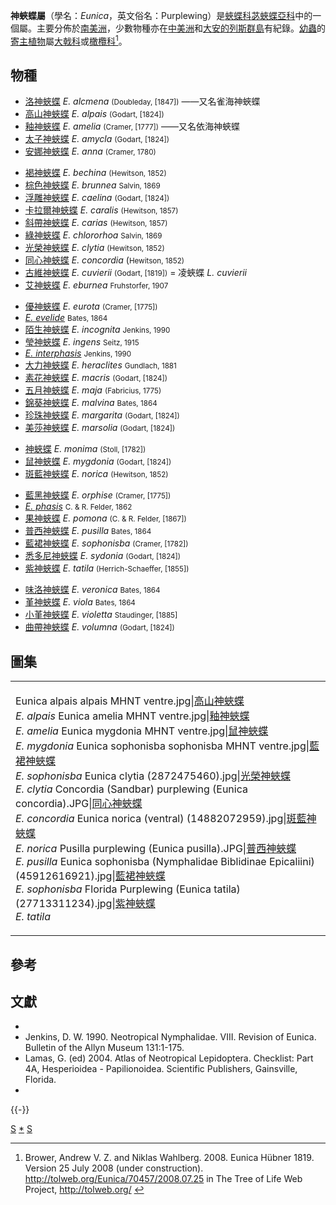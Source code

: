 {{NoteTA|G1=Butterfly}}
{{Automatic taxobox
| taxon = Eunica
| authority = Hübner, 1819
| image = Eunica norica (dorsal) (15068776655).jpg
| image_width = 300px
| image_caption = [[斑藍神蛺蝶|斑藍神蛺蝶]]<br>''E. norica''
| type_species = [[神蛺蝶|神蛺蝶]]<br />''Eunica monima'' 
| type_species_authority = Stoll, [1782]
| subdivision_ranks = 物種
| subdivision = 共40種，詳見正文。
| synonyms = 
* ''Evonyme'' <small>Hübner, 1819</small>
* ''Eunice'' <small>Geyer, 1832</small>
* ''Callianira'' <small>Doubleday, 1847</small>
* ''Faunia'' <small>Poey, 1847</small>
* ''Amycla'' <small>Doubleday, 1849</small>
* 凌蛺蝶屬 ''Libythina'' <small>C. Felder, 1861</small>
}}

'''神蛺蝶屬'''（學名：''Eunica''，英文俗名：Purplewing）是[[蛺蝶科|蛺蝶科]][[苾蛺蝶亞科|苾蛺蝶亞科]]中的一個屬。主要分佈於[[南美洲|南美洲]]，少數物種亦在[[中美洲|中美洲]]和[[大安的列斯群島|大安的列斯群島]]有紀錄。[[幼蟲|幼蟲]]的[[寄主植物|寄主植物]]屬[[大戟科|大戟科]]或[[橄欖科|橄欖科]]<ref>Brower, Andrew V. Z. and Niklas Wahlberg. 2008. Eunica Hübner 1819. Version 25 July 2008 (under construction). http://tolweb.org/Eunica/70457/2008.07.25 {{Wayback|url=http://tolweb.org/Eunica/70457/2008.07.25 |date=20191129221133 }} in The Tree of Life Web Project, http://tolweb.org/ {{Wayback|url=http://tolweb.org/ |date=20110515100516 }}</ref>。

== 物種 ==
* [[洛神蛺蝶|洛神蛺蝶]] ''E. alcmena'' <small>(Doubleday, [1847])</small> ——又名雀海神蛺蝶
* [[高山神蛺蝶|高山神蛺蝶]] ''E. alpais'' <small>(Godart, [1824])</small>
* [[釉神蛺蝶|釉神蛺蝶]] ''E. amelia'' <small>(Cramer, [1777])</small>  ——又名依海神蛺蝶
* [[太子神蛺蝶|太子神蛺蝶]] ''E. amycla'' <small>(Godart, [1824])</small>
* [[安娜神蛺蝶|安娜神蛺蝶]] ''E. anna'' <small>(Cramer, 1780)</small>
<!--* [[智利神蛺蝶|智利神蛺蝶]] ''E. araucana'' <small>C. & R. Felder, 1862</small> -->
* [[褐神蛺蝶|褐神蛺蝶]] ''E. bechina'' <small>(Hewitson, 1852)</small>
* [[棕色神蛺蝶|棕色神蛺蝶]] ''E. brunnea'' <small>Salvin, 1869</small>
* [[浮雕神蛺蝶|浮雕神蛺蝶]] ''E. caelina'' <small>(Godart, [1824])</small>
* [[卡拉爾神蛺蝶|卡拉爾神蛺蝶]] ''E. caralis'' <small>(Hewitson, 1857)</small>
* [[斜帶神蛺蝶|斜帶神蛺蝶]] ''E. carias'' <small>(Hewitson, 1857)</small>
* [[綠神蛺蝶|綠神蛺蝶]] ''E. chlororhoa'' <small>Salvin, 1869</small>
* [[光榮神蛺蝶|光榮神蛺蝶]] ''E. clytia'' <small>(Hewitson, 1852)</small> 
* [[同心神蛺蝶|同心神蛺蝶]] ''E. concordia'' (<small>Hewitson, 1852)</small>
* [[古維神蛺蝶|古維神蛺蝶]] ''E. cuvierii'' <small>(Godart, [1819])</small> = 凌蛺蝶 ''L. cuvierii''
* [[艾神蛺蝶|艾神蛺蝶]] ''E. eburnea'' <small>Fruhstorfer, 1907</small>
<!--* [[華美神蛺蝶|華美神蛺蝶]] ''E. elegans'' <small>Salvin, 1869</small>-->
* [[優神蛺蝶|優神蛺蝶]] ''E. eurota'' <small>(Cramer, [1775])</small>
* ''[[E._evelide|E. evelide]]'' <small>Bates, 1864</small>
* [[陌生神蛺蝶|陌生神蛺蝶]] ''E. incognita'' <small>Jenkins, 1990</small>
* [[瑩神蛺蝶|瑩神蛺蝶]] ''E. ingens'' <small>Seitz, 1915</small>
* ''[[E._interphasis|E. interphasis]]'' <small>Jenkins, 1990</small>
* [[大力神蛺蝶|大力神蛺蝶]] ''E. heraclites'' <small>Gundlach, 1881</small>
* [[素花神蛺蝶|素花神蛺蝶]] ''E. macris'' <small>(Godart, [1824])</small>
* [[五月神蛺蝶|五月神蛺蝶]] ''E. maja'' <small>(Fabricius, 1775)</small>
* [[錦葵神蛺蝶|錦葵神蛺蝶]] ''E. malvina'' <small>Bates, 1864</small>
* [[珍珠神蛺蝶|珍珠神蛺蝶]] ''E. margarita'' <small>(Godart, [1824])</small>
* [[美莎神蛺蝶|美莎神蛺蝶]] ''E. marsolia'' <small>(Godart, [1824])</small>
<!--* [[奇異神蛺蝶|奇異神蛺蝶]] ''E. mira'' <small>Godman & Salvin, 1877</small> -->
* [[神蛺蝶|神蛺蝶]] ''E. monima'' <small>(Stoll, [1782])</small>
* [[鼠神蛺蝶|鼠神蛺蝶]] ''E. mygdonia'' <small>(Godart, [1824])</small>
* [[斑藍神蛺蝶|斑藍神蛺蝶]] ''E. norica'' <small>(Hewitson, 1852)</small>
<!--* [[奧林匹亞神蛺蝶|奧林匹亞神蛺蝶]] ''E. olympias'' <small>C. & R. Felder, 1862</small> -->
* [[藍黑神蛺蝶|藍黑神蛺蝶]] ''E. orphise'' <small>(Cramer, [1775])</small>
* ''[[E._phasis|E. phasis]]'' <small>C. & R. Felder, 1862</small>
* [[果神蛺蝶|果神蛺蝶]] ''E. pomona'' <small>(C. & R. Felder, [1867])</small>
* [[普西神蛺蝶|普西神蛺蝶]] ''E. pusilla'' <small>Bates, 1864</small>
* [[藍裙神蛺蝶|藍裙神蛺蝶]] ''E. sophonisba'' <small>(Cramer, [1782])</small>
* [[悉多尼神蛺蝶|悉多尼神蛺蝶]] ''E. sydonia'' <small>(Godart, [1824])</small>
* [[紫神蛺蝶|紫神蛺蝶]] ''E. tatila'' <small>(Herrich-Schaeffer, [1855])</small>
<!--* [[愛神蛺蝶|愛神蛺蝶]] ''E. venusia'' <small>(C. & R. Felder, 1867)</small> -->
* [[味洛神蛺蝶|味洛神蛺蝶]] ''E. veronica'' <small>Bates, 1864</small>
* [[堇神蛺蝶|堇神蛺蝶]] ''E. viola'' <small>Bates, 1864</small>
* [[小堇神蛺蝶|小堇神蛺蝶]] ''E. violetta'' <small>Staudinger, [1885]</small>
* [[曲帶神蛺蝶|曲帶神蛺蝶]] ''E. volumna'' <small>(Godart, [1824])</small>

== 圖集 ==
{| align=center 
|- 
|
<gallery mode="packed">
Eunica alpais alpais MHNT ventre.jpg|[[高山神蛺蝶|高山神蛺蝶]]<br>''E. alpais''
Eunica amelia MHNT ventre.jpg|[[釉神蛺蝶|釉神蛺蝶]]<br>''E. amelia''
Eunica mygdonia MHNT ventre.jpg|[[鼠神蛺蝶|鼠神蛺蝶]]<br>''E. mygdonia''
Eunica sophonisba sophonisba MHNT ventre.jpg|[[藍裙神蛺蝶|藍裙神蛺蝶]]<br>''E. sophonisba''
Eunica clytia (2872475460).jpg|[[光榮神蛺蝶|光榮神蛺蝶]]<br>''E. clytia''
Concordia (Sandbar) purplewing (Eunica concordia).JPG|[[同心神蛺蝶|同心神蛺蝶]]<br>''E. concordia''
Eunica norica (ventral) (14882072959).jpg|[[斑藍神蛺蝶|斑藍神蛺蝶]]<br>''E. norica''
Pusilla purplewing (Eunica pusilla).JPG|[[普西神蛺蝶|普西神蛺蝶]]<br>''E. pusilla''
Eunica sophonisba (Nymphalidae Biblidinae Epicaliini) (45912616921).jpg|[[藍裙神蛺蝶|藍裙神蛺蝶]]<br>''E. sophonisba''
Florida Purplewing (Eunica tatila) (27713311234).jpg|[[紫神蛺蝶|紫神蛺蝶]]<br>''E. tatila''
</gallery>
|}

== 參考 ==
{{reflist|}}

== 文獻 ==
* {{Commonscat-inline|Eunica}}
* Jenkins, D. W. 1990. Neotropical Nymphalidae. VIII. Revision of Eunica. Bulletin of the Allyn Museum 131:1-175.
* Lamas, G. (ed) 2004. Atlas of Neotropical Lepidoptera. Checklist: Part 4A, Hesperioidea - Papilionoidea. Scientific Publishers, Gainsville, Florida.
* {{Cite book | author = 寿建新 周尧 李宇飞 | title = 世界蝴蝶分類名錄 | location = 中國 | publisher = 陝西科學技術出版社 | date = 2006-04-01 | ISBN = 9787536936768 | language= zh-hans }}
{{苾蛺蝶亞科}}
{{-}}
{{Taxonbar|from= Q2702924}}
[[Category:1819年描述的分类群|S]]
[[Category:神蛺蝶屬|*]]
[[Category:黑蛺蝶族|S]]